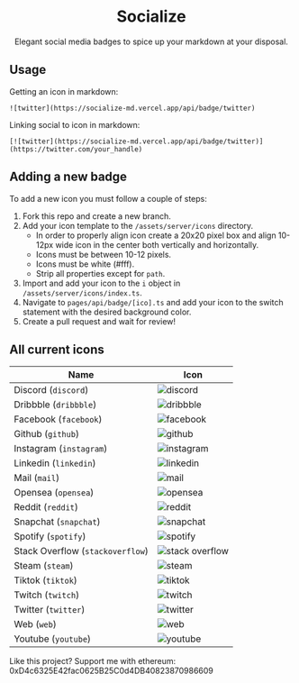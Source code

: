 
<MainContainer>

<h1 align="center">Socialize</h1>

<IconDisplay />

<p align="center">
  Elegant social media badges to spice up your markdown at your disposal.
</p>

<h2 id="usage">Usage</h2>

Getting an icon in markdown:

```
![twitter](https://socialize-md.vercel.app/api/badge/twitter)
```

Linking social to icon in markdown:

```
[![twitter](https://socialize-md.vercel.app/api/badge/twitter)](https://twitter.com/your_handle)
```

<h2 id="adding-a-new-badge">Adding a new badge</h2>

To add a new icon you must follow a couple of steps:

1. Fork this repo and create a new branch.
2. Add your icon template to the `/assets/server/icons` directory.
   - In order to properly align icon create a 20x20 pixel box and align 10-12px wide icon in the center both vertically and horizontally.
   - Icons must be between 10-12 pixels.
   - Icons must be white (#fff).
   - Strip all properties except for `path`.
3. Import and add your icon to the `i` object in `/assets/server/icons/index.ts`.
4. Navigate to `pages/api/badge/[ico].ts` and add your icon to the switch statement with the desired background color.
5. Create a pull request and wait for review!

<h2 id="all-current-icons">All current icons</h2>

| Name                             | Icon                                                                       |
| -------------------------------- | -------------------------------------------------------------------------- |
| Discord (`discord`)              | ![discord](https://socialize-md.vercel.app/api/badge/discord)              |
| Dribbble (`dribbble`)            | ![dribbble](https://socialize-md.vercel.app/api/badge/dribbble)            |
| Facebook (`facebook`)            | ![facebook](https://socialize-md.vercel.app/api/badge/facebook)            |
| Github (`github`)                | ![github](https://socialize-md.vercel.app/api/badge/github)                |
| Instagram (`instagram`)          | ![instagram](https://socialize-md.vercel.app/api/badge/instagram)          |
| Linkedin (`linkedin`)            | ![linkedin](https://socialize-md.vercel.app/api/badge/linkedin)            |
| Mail (`mail`)                    | ![mail](https://socialize-md.vercel.app/api/badge/mail)                    |
| Opensea (`opensea`)              | ![opensea](https://socialize-md.vercel.app/api/badge/opensea)              |
| Reddit (`reddit`)                | ![reddit](https://socialize-md.vercel.app/api/badge/reddit)                |
| Snapchat (`snapchat`)            | ![snapchat](https://socialize-md.vercel.app/api/badge/snapchat)            |
| Spotify (`spotify`)              | ![spotify](https://socialize-md.vercel.app/api/badge/spotify)              |
| Stack Overflow (`stackoverflow`) | ![stack overflow](https://socialize-md.vercel.app/api/badge/stackoverflow) |
| Steam (`steam`)                  | ![steam](https://socialize-md.vercel.app/api/badge/steam)                  |
| Tiktok (`tiktok`)                | ![tiktok](https://socialize-md.vercel.app/api/badge/tiktok)                |
| Twitch (`twitch`)                | ![twitch](https://socialize-md.vercel.app/api/badge/twitch)                |
| Twitter (`twitter`)              | ![twitter](https://socialize-md.vercel.app/api/badge/twitter)              |
| Web (`web`)                      | ![web](https://socialize-md.vercel.app/api/badge/web)                      |
| Youtube (`youtube`)              | ![youtube](https://socialize-md.vercel.app/api/badge/youtube)              |

Like this project? Support me with ethereum:
0xD4c6325E42fac0625B25C0d4DB40823870986609

</MainContainer>
